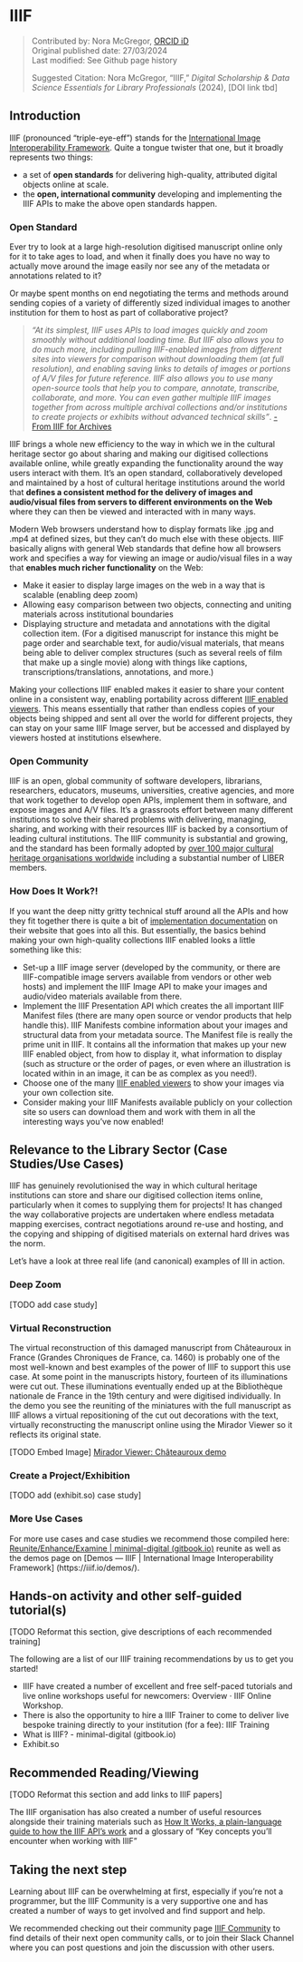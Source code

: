 # IIIF {.unnumbered}
>Contributed by: Nora McGregor, [ORCID iD](https://orcid.org/0000-0001-6560-5586)<br>
>Original published date: 27/03/2024<br>
>Last modified: See Github page history
>
>Suggested Citation: Nora McGregor, “IIIF,” *Digital Scholarship & Data Science Essentials for Library Professionals* (2024), [DOI link tbd]

## Introduction 

IIIF (pronounced “triple-eye-eff”) stands for the [International Image Interoperability Framework](https://iiif.io/). Quite a tongue twister that one, but it broadly represents two things: 

- a set of **open standards** for delivering high-quality, attributed digital objects online at scale. 
- the **open, international community** developing and implementing the IIIF APIs to make the above open standards happen. 

### Open Standard

Ever try to look at a large high-resolution digitised manuscript online only for it to take ages to load, and when it finally does you have no way to actually move around the image easily nor see any of the metadata or annotations related to it? 

Or maybe spent months on end negotiating the terms and methods around sending copies of a variety of differently sized individual images to another institution for them to host as part of collaborative project? 

> *“At its simplest, IIIF uses APIs to load images quickly and zoom smoothly without additional loading time. But IIIF also allows you to do much more, including pulling IIIF-enabled images from different sites into viewers for comparison without downloading them (at full resolution), and enabling saving links to details of images or portions of A/V files for future reference. IIIF also allows you to use many open-source tools that help you to compare, annotate, transcribe, collaborate, and more. You can even gather multiple IIIF images together from across multiple archival collections and/or institutions to create projects or exhibits without advanced technical skills”*. [-From IIIF for Archives](https://drive.google.com/file/d/1kw_M1XQ80h3QzWbIo8QYkL2Jt8YgZgEy/view)

IIIF brings a whole new efficiency to the way in which we in the cultural heritage sector go about sharing and making our digitised collections available online, while greatly expanding the functionality around the way users interact with them. It's an open standard, collaboratively developed and maintained by a host of cultural heritage institutions around the world that **defines a consistent method for the delivery of images and audio/visual files from servers to different environments on the Web** where they can then be viewed and interacted with in many ways.

Modern Web browsers understand how to display formats like .jpg and .mp4 at defined sizes, but they can't do much else with these objects. IIIF basically aligns with general Web standards that define how all browsers work and specifies a way for viewing an image or audio/visual files in a way that **enables much richer functionality** on the Web:

- Make it easier to display large images on the web in a way that is scalable (enabling deep zoom)
- Allowing easy comparison between two objects, connecting and uniting materials across institutional boundaries
- Displaying structure and metadata and annotations with the digital collection item. (For a digitised manuscript for instance this might be page order and searchable text, for audio/visual materials, that means being able to deliver complex structures (such as several reels of film that make up a single movie) along with things like captions, transcriptions/translations, annotations, and more.)

Making your collections IIIF enabled makes it easier to share your content online in a consistent way, enabling portability across different [IIIF enabled viewers](https://iiif.io/get-started/iiif-viewers/). This means essentially that rather than endless copies of your objects being shipped and sent all over the world for different projects, they can stay on your same IIIF Image server, but be accessed and displayed by viewers hosted at institutions elsewhere. 

### Open Community
IIIF is an open, global community of software developers, librarians, researchers, educators, museums, universities, creative agencies, and more that work together to develop open APIs, implement them in software, and expose images and A/V files. It’s a grassroots effort between many different institutions to solve their shared problems with delivering, managing, sharing, and working with their resources IIIF is backed by a consortium of leading cultural institutions. The IIIF community is substantial and growing, and the standard has been formally adopted by [over 100 major cultural heritage organisations worldwide](https://iiif.io/guides/finding_resources/) including a substantial number of LIBER members.

### How Does It Work?!
If you want the deep nitty gritty technical stuff around all the APIs and how they fit together there is quite a bit of [implementation documentation](https://iiif.io/get-started/#implementers) on their website that goes into all this. But essentially, the basics behind making your own high-quality collections IIIF enabled looks a little something like this:

- Set-up a IIIF image server (developed by the community, or there are IIIF-compatible image servers available from vendors or other web hosts) and implement the IIIF Image API to make your images and audio/video materials available from there.
- Implement the IIIF Presentation API which creates the all important IIIF Manifest files (there are many open source or vendor products that help handle this). IIIF Manifests combine information about your images and structural data from your metadata source. The Manifest file is really the prime unit in IIIF. It contains all the information that makes up your new IIIF enabled object, from how to display it, what information to display (such as structure or the order of pages, or even where an illustration is located within in an image, it can be as complex as you need!).  
- Choose one of the many [IIIF enabled viewers](https://iiif.io/get-started/iiif-viewers/) to show your images via your own collection site.
- Consider making your IIIF Manifests available publicly on your collection site so users can download them and work with them in all the interesting ways you've now enabled!

## Relevance to the Library Sector (Case Studies/Use Cases)
IIIF has genuinely revolutionised the way in which cultural heritage institutions can store and share our digitised collection items online, particularly when it comes to supplying them for projects! It has changed the way collaborative projects are undertaken where endless metadata mapping exercises, contract negotiations around re-use and hosting, and the copying and shipping of digitised materials on external hard drives was the norm. 

Let's have a look at three real life (and canonical) examples of III in action.

### Deep Zoom

[TODO add case study]

### Virtual Reconstruction

The virtual reconstruction of this damaged manuscript from Châteauroux in France (Grandes Chroniques de France, ca. 1460) is probably one of the most well-known and best examples of the power of IIIF to support this use case. At some point in the manuscripts history, fourteen of its illuminations were cut out. These illuminations eventually ended up at the Bibliothèque nationale de France in the 19th century and were digitised individually. In the demo you see the reuniting of the miniatures with the full manuscript as IIIF allows a virtual repositioning of the cut out decorations with the text, virtually reconstructing the manuscript online using the Mirador Viewer so it reflects its original state. 

[TODO Embed Image]
[Mirador Viewer: Châteauroux demo](https://demos.biblissima.fr/chateauroux/demo/)

### Create a Project/Exhibition

[TODO add (exhibit.so) case study] 

### More Use Cases

For more use cases and case studies we recommend those compiled here: [Reunite/Enhance/Examine | minimal-digital (gitbook.io)](https://aeh0.gitbook.io/minimal-digital/iiif-workshop/what-is-iiif/) reunite as well as the demos page on [Demos — IIIF | International Image Interoperability Framework] (https://iiif.io/demos/).


## Hands-on activity and other self-guided tutorial(s)

[TODO Reformat this section, give descriptions of each recommended training]

The following are a list of our IIIF training recommendations by us to get you started!

- IIIF have created a number of excellent and free self-paced tutorials and live online workshops useful for newcomers: Overview · IIIF Online Workshop. 
- There is also the opportunity to hire a IIIF Trainer to come to deliver live bespoke training directly to your institution (for a fee): IIIF Training
- What is IIIF? - minimal-digital (gitbook.io)
- Exhibit.so


## Recommended Reading/Viewing 

[TODO Reformat this section and add links to IIIF papers]

The IIIF organisation has also created a number of useful resources alongside their training materials such as [How It Works, a plain-language guide to how the IIIF API’s work](https://iiif.io/get-started/how-iiif-works/) and a glossary of “Key concepts you’ll encounter when working with IIIF”

## Taking the next step
Learning about IIIF can be overwhelming at first, especially if you’re not a programmer, but the IIIF Community is a very supportive one and has created a number of ways to get involved and find support and help. 

We recommended checking out their community page [IIIF Community](https://iiif.io/community/) to find details of their next open community calls, or to join their Slack Channel where you can post questions and join the discussion with other users. 
